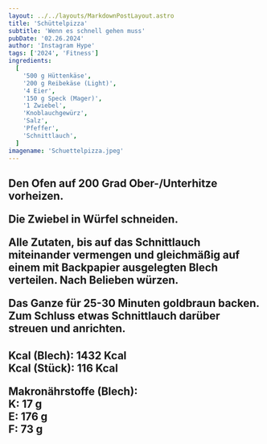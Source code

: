 ```yaml
---
layout: ../../layouts/MarkdownPostLayout.astro
title: 'Schüttelpizza'
subtitle: 'Wenn es schnell gehen muss'
pubDate: '02.26.2024'
author: 'Instagram Hype'
tags: ['2024', 'Fitness']
ingredients:
  [
    '500 g Hüttenkäse',
    '200 g Reibekäse (Light)',
    '4 Eier',
    '150 g Speck (Mager)',
    '1 Zwiebel',
    'Knoblauchgewürz',
    'Salz',
    'Pfeffer',
    'Schnittlauch',
  ]
imagename: 'Schuettelpizza.jpeg'
---
```



<H2 text="Zubereitung" />

Den Ofen auf 200 Grad Ober-/Unterhitze vorheizen.

Die Zwiebel in Würfel schneiden.

Alle Zutaten, bis auf das Schnittlauch miteinander vermengen und gleichmäßig auf einem mit Backpapier ausgelegten Blech verteilen.
Nach Belieben würzen.

Das Ganze für 25-30 Minuten goldbraun backen.
Zum Schluss etwas Schnittlauch darüber streuen und anrichten.

<H2 text="Nährwerte" />

Kcal (Blech): 1432 Kcal\
Kcal (Stück): 116 Kcal

Makronährstoffe (Blech):\
K: 17 g\
E: 176 g\
F: 73 g
